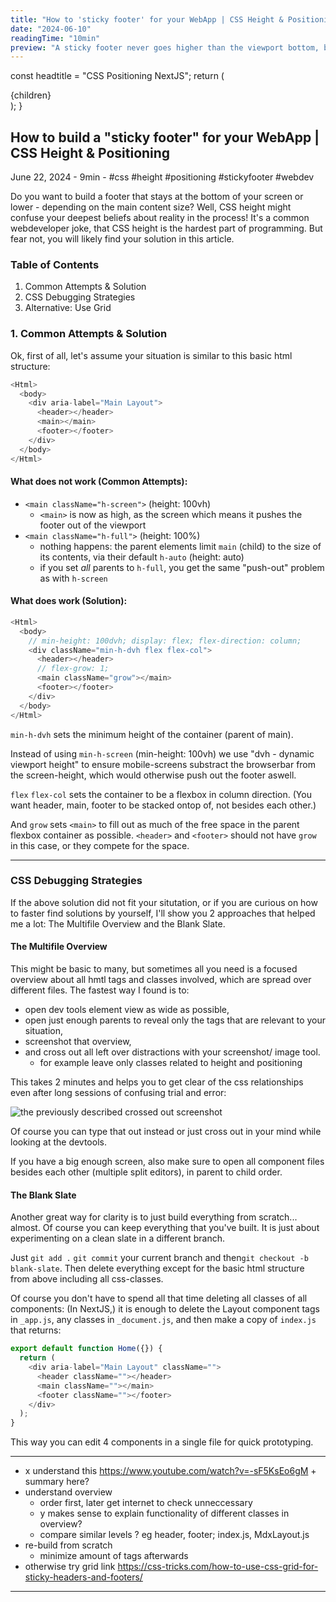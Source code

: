 ```yaml
---
title: "How to 'sticky footer' for your WebApp | CSS Height & Positioning"
date: "2024-06-10"
readingTime: "10min"
preview: "A sticky footer never goes higher than the viewport bottom, but it can go lower if the main content is bigger. CSS 'height' throws some wierd quirks in the building process. Here is how you can slay that demon."
---
```



  const headtitle = "CSS Positioning NextJS";
  return (
    <MdxLayout>
      <Head>
        <title>{headtitle}</title>
      </Head>
      <article className="text-justify">{children}</article>
    </MdxLayout>
  );
}

## How to build a "sticky footer" for your WebApp | CSS Height & Positioning

<div className="text-neutral-400 text-sm">
  June 22, 2024 - 9min - #css #height #positioning #stickyfooter #webdev
</div>

Do you want to build a footer that stays at the bottom of your screen or lower -
depending on the main content size? Well, CSS height might confuse your deepest
beliefs about reality in the process! It's a common webdeveloper joke, that CSS
height is the hardest part of programming. But fear not, you will likely find
your solution in this article.

### Table of Contents

1. Common Attempts & Solution
2. CSS Debugging Strategies
3. Alternative: Use Grid

### 1. Common Attempts & Solution

Ok, first of all, let's assume your situation is similar to this basic html structure:

```js
<Html>
  <body>
    <div aria-label="Main Layout">
      <header></header>
      <main></main>
      <footer></footer>
    </div>
  </body>
</Html>
```

#### What does not work (Common Attempts):

- `<main className="h-screen">` (height: 100vh)
  - `<main>` is now as high, as the screen which means it pushes the footer out of the viewport
- `<main className="h-full">` (height: 100%)
  - nothing happens: the parent elements limit `main` (child) to the size of its contents, via their default `h-auto` (height: auto)
  - if you set _all_ parents to `h-full`, you get the same "push-out" problem as with `h-screen`

#### What does work (Solution):

```js
<Html>
  <body>
    // min-height: 100dvh; display: flex; flex-direction: column;
    <div className="min-h-dvh flex flex-col">
      <header></header>
      // flex-grow: 1;
      <main className="grow"></main>
      <footer></footer>
    </div>
  </body>
</Html>
```

`min-h-dvh` sets the minimum height of the container (parent of main).

Instead of using `min-h-screen` (min-height: 100vh) we use "dvh - dynamic
viewport height" to ensure mobile-screens substract the browserbar from the
screen-height, which would otherwise push out the footer aswell.

`flex` `flex-col` sets the container to be a flexbox in column direction. (You
want header, main, footer to be stacked ontop of, not besides each other.)

And `grow` sets `<main>` to fill out as much of the free space in the parent
flexbox container as possible. `<header>` and `<footer>` should not have `grow` in this case, or they compete for the space.

---

### CSS Debugging Strategies

If the above solution did not fit your situtation, or if you are curious on how
to faster find solutions by yourself, I'll show you 2 approaches that helped me
a lot: The Multifile Overview and the Blank Slate.

#### The Multifile Overview

This might be basic to many, but sometimes all you need is a focused overview
about all hmtl tags and classes involved, which are spread over different files.
The fastest way I found is to:

- open dev tools element view as wide as possible,
- open just enough parents to reveal only the tags that are relevant to your situation,
- screenshot that overview,
- and cross out all left over distractions with your screenshot/ image tool.
  - for example leave only classes related to height and positioning

This takes 2 minutes and helps you to get clear of the css relationships even
after long sessions of confusing trial and error:

<Image
  src={cssOverview}
  alt="the previously described crossed out screenshot"
/>

Of course you can type that out instead or just cross out in your mind
while looking at the devtools.

If you have a big enough screen, also make sure to open all component files
besides each other (multiple split editors), in parent to child order.

#### The Blank Slate

Another great way for clarity is to just build everything from scratch... almost.
Of course you can keep everything that you've built. It is just about
experimenting on a clean slate in a different branch. 

Just `git add .` `git commit` your current branch and then`git checkout -b
blank-slate`. Then delete everything except for the basic html structure from
above including all css-classes. 

Of course you don't have to spend all that time deleting all classes of all
components: (In NextJS,) it is enough to delete the Layout component tags in
`_app.js`, any classes in `_document.js`, and then make a copy of `index.js`
that returns:

```js title="/src/pages/index.js"
export default function Home({}) {
  return (
    <div aria-label="Main Layout" className="">
      <header className=""></header>
      <main className=""></main>
      <footer className=""></footer>
    </div>
  );
}
```
This way you can edit 4 components in a single file for quick prototyping.


---

- x understand this https://www.youtube.com/watch?v=-sF5KsEo6gM + summary here?
- understand overview
  - order first, later get internet to check unneccessary
  - y makes sense to explain functionality of different classes in overview?
  - compare similar levels ? eg header, footer; index.js, MdxLayout.js
- re-build from scratch
  - minimize amount of tags afterwards
- otherwise try grid link https://css-tricks.com/how-to-use-css-grid-for-sticky-headers-and-footers/

---
